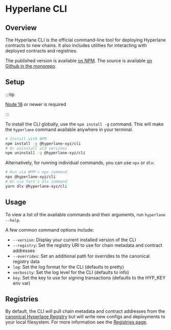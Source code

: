 # Hyperlane CLI

## Overview

The Hyperlane CLI is the official command-line tool for deploying Hyperlane contracts to new chains. It also includes utilities for interacting with deployed contracts and registries.

The published version is available [on NPM](https://www.npmjs.com/package/@hyperlane-xyz/cli). The source is available [on Github in the monorepo](https://github.com/hyperlane-xyz/hyperlane-monorepo/tree/main/typescript/cli).

## Setup

:::tip

[Node 18](https://nodejs.org/en/download) or newer is required

:::

To install the CLI globally, use the `npm install -g` command. This will make the `hyperlane` command available anywhere in your terminal.

```bash
# Install with NPM
npm install -g @hyperlane-xyz/cli
# Or uninstall old versions
npm uninstall -g @hyperlane-xyz/cli
```

Alternatively, for running individual commands, you can use `npx` or `dlx`:

```bash
# Run via NPM's npx command
npx @hyperlane-xyz/cli
# Or via Yarn's dlx command
yarn dlx @hyperlane-xyz/cli
```

## Usage

To view a list of the available commands and their arguments, run `hyperlane --help`.

A few common command options include:

- `--version`: Display your current installed version of the CLI
- `--registry`: Set the registry URI to use for chain metadata and contract addresses
- `--overrides`: Set an additional path for overrides to the canonical registry data
- `log`: Set the log format for the CLI (defaults to pretty)
- `verbosity`: Set the log level for the CLI (defaults to info)
- `key`: Set the key to use for signing transactions (defaults to the HYP_KEY env var)

## Registries

By default, the CLI will pull chain metadata and contract addresses from the [canonical Hyperlane Registry](https://github.com/hyperlane-xyz/hyperlane-registry) but will write new configs and deployments to your local filesystem. For more information see the [Registries page](/docs/reference/registries.mdx).
